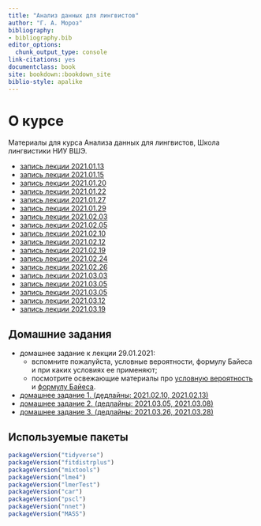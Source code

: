 ```yaml
--- 
title: "Анализ данных для лингвистов"
author: "Г. А. Мороз"
bibliography:
- bibliography.bib
editor_options:
  chunk_output_type: console
link-citations: yes
documentclass: book
site: bookdown::bookdown_site
biblio-style: apalike
---
```


# О курсе

Материалы для курса Анализа данных для лингвистов, Школа лингвистики НИУ ВШЭ.

* [запись лекции 2021.01.13](https://youtu.be/HmLcBJnfipk)
* [запись лекции 2021.01.15](https://youtu.be/V_c_K_wBMuY)
* [запись лекции 2021.01.20](https://youtu.be/cRc5z9F3XNw)
* [запись лекции 2021.01.22](https://youtu.be/zj-1-invsGM)
* [запись лекции 2021.01.27](https://youtu.be/2YRAdMLT4N0)
* [запись лекции 2021.01.29](https://youtu.be/FA-_Qbpmb6s)
* [запись лекции 2021.02.03](https://youtu.be/DkNnGeJT2K0)
* [запись лекции 2021.02.05](https://youtu.be/c2mej30JnRM)
* [запись лекции 2021.02.10](https://youtu.be/9ltNRMQmt0U)
* [запись лекции 2021.02.12](https://youtu.be/zCG_edAziVk)
* [запись лекции 2021.02.19](https://youtu.be/6bERf7DMvfg)
* [запись лекции 2021.02.24](https://youtu.be/I80UaVOmpxY)
* [запись лекции 2021.02.26](https://youtu.be/daQGjRbDFRA)
* [запись лекции 2021.03.03](https://youtu.be/mIhT4y4FigY)
* [запись лекции 2021.03.05](https://youtu.be/m06AOJBU9Bo)
* [запись лекции 2021.03.05](https://youtu.be/XkEm4SHcYbg)
* [запись лекции 2021.03.12](https://youtu.be/iDt7NMrQlhE)
* [запись лекции 2021.03.19](https://youtu.be/3sAQBkE1UJA)

## Домашние задания

* домашнее задание к лекции 29.01.2021:
    * вспомните пожалуйста, условные вероятности, формулу Байеса и при каких условиях ее применяют;
    * посмотрите освежающие материалы про [условную вероятность](http://setosa.io/conditional/) и [формулу Байеса](https://www.youtube.com/watch?v=HZGCoVF3YvM).
* [домашнее задание 1. (дедлайны: 2021.02.10, 2021.02.13)](https://classroom.github.com/a/4HZBlHhX)
* [домашнее задание 2. (дедлайны: 2021.03.05, 2021.03.08)](https://classroom.github.com/a/cKQ8zOX3)
* [домашнее задание 3. (дедлайны: 2021.03.26, 2021.03.28)](https://classroom.github.com/a/YDSlsu_u)


## Используемые пакеты

```r
packageVersion("tidyverse")
packageVersion("fitdistrplus")
packageVersion("mixtools")
packageVersion("lme4")
packageVersion("lmerTest")
packageVersion("car")
packageVersion("pscl")
packageVersion("nnet")
packageVersion("MASS")
```
